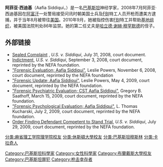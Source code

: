 {{Infobox person
| name = 阿菲亚·西迪基
| image = Afia-grad-01a.jpg
| image_size =150px
| alt =
| caption = 
| birth_name =
| birth_date = {{Birth date and age|mf=yes|1972|3|2}}
| birth_place = {{PAK}}[[信德省|信德省]][[卡拉奇|卡拉奇]]
| residence =
| nationality =
| ethnicity =
| citizenship = 巴基斯坦
| other_names =
| known_for =
| education =
| alma_mater =[[麻省理工学院|麻省理工学院]], B.S. (1995)<br>[[布兰戴斯大学|布兰戴斯大学]], Ph.D. (2001)
| employer =
| organization =
| notable works =
| influences =
| influenced =
| occupation = [[神经系统科学家|神经系统科学家]]
}}
'''阿菲亚·西迪基'''（Aafia Siddiqui，{{bd|1972年|3月2日|catIdx=Siddiqui}}）是一名[[巴基斯坦|巴基斯坦]]神经学家，2008年7月阿菲亚·西迪基因在[[阿富汗|阿富汗]]一处警局接受问讯时朝美国士兵及[[联邦调查局|FBI]]特工人员开枪而遭美方逮捕，并于当年8月被带往[[美国|美国]]。2010年9月，她被指控伤害[[联邦调查局|FBI]]特工并帮助[[基地组织|基地组织]]，被美国法院判处86年监禁。她的第二任丈夫是[[哈立德·谢赫·穆罕默德|哈立德·谢赫·穆罕默德]]的侄子。

==外部链接==
* [http://www.justice.gov/opa/pr/2008/August/siddiqui-aafia-complaint.pdf Sealed Complaint] {{Wayback|url=http://www.justice.gov/opa/pr/2008/August/siddiqui-aafia-complaint.pdf |date=20140904205619 }}, ''U.S. v. Siddiqui'', July 31, 2008, court document.
* [http://www.nefafoundation.org/miscellaneous/FeaturedDocs/US_v_Siddiqui_ind.pdf Indictment], ''U.S. v. Siddiqui'', September 3, 2008, court document, reprinted by the NEFA foundation.
* [https://web.archive.org/web/20120314163139/http://www.nefafoundation.org/miscellaneous/US_v_Siddiqui_PowersGreggEvals2.pdf "Forensic Evaluation; Aafia Siddiqui"], Leslie Powers, November 6, 2008, court document, reprinted by the NEFA foundation
* [https://web.archive.org/web/20120329143159/http://www.nefafoundation.org/miscellaneous/US_v_Siddiqui_PowersGreggEvals.pdf "Forensic Update; Aafia Siddiqui"], Leslie Powers, May 4, 2009, court document, reprinted by the NEFA foundation.
* [https://web.archive.org/web/20120314163056/http://www.nefafoundation.org/miscellaneous/US_v_Siddiqui_Saathoffeval.pdf "Forensic Psychiatric Evaluation; CST Aafia Siddiqui"], Gregory B. Saathoff, March 15, 2009, court document, reprinted by the NEFA foundation.
* [https://web.archive.org/web/20120314163122/http://www.nefafoundation.org/miscellaneous/US_v_Siddiqui_KucharskiEval.pdf "Forensic Psychological Evaluation; Aafia Siddiqui"], L. Thomas Kucharski, July 2, 2009, court document, reprinted by the NEFA foundation.
* [https://web.archive.org/web/20120314163743/http://www.nefafoundation.org/miscellaneous/US_v_Siddiqui_ordercomptrial.pdf Order Finding Defendant Competent to Stand Trial], ''U.S. v. Siddiqui'', July 29, 2009, court document, reprinted by the NEFA foundation.

{{Authority control}}
{{DEFAULTSORT:Siddiqui, Aafia}}
[[Category:巴基斯坦科學家|Category:巴基斯坦科學家]]
[[Category:女性科學家|Category:女性科學家]]
[[分类:麻省理工学院理学院校友|分类:麻省理工学院理学院校友]]
[[分类:休斯頓大學校友|分类:休斯頓大學校友]]
[[Category:布蘭戴斯大學校友|Category:布蘭戴斯大學校友]]
[[Category:巴基斯坦罪犯|Category:巴基斯坦罪犯]]
[[Category:枪击幸存者|Category:枪击幸存者]]
[[分类:巴基斯坦穆斯林|分类:巴基斯坦穆斯林]]
[[分类:卡拉奇人|分类:卡拉奇人]]